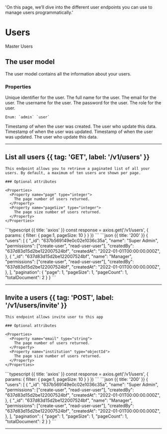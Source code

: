   'On this page, we’ll dive into the different user endpoints you can use to manage users programmatically.'

# Users

Master Users

## The user model

The user model contains all the information about your users.

### Properties

<Properties>
  <Property name="_id" type="string">
    Unique identifier for the user.
  </Property>
  <Property name="name" type="string">
    The full name for the user.
  </Property>
  <Property name="email" type="string">
    The email for the user.
  </Property>
  <Property name="username" type="string">
    The username for the user.
  </Property>
  <Property name="password" type="string">
    The password for the user.
  </Property>
  <Property name="role" type="enum">
    The role for the user. 
    
    Enum: `admin` `user`
  </Property>
  <Property name="invitedAt" type="timestamp">
    Timestamp of when the user was created.
  </Property>
  <Property name="invitedBy" type="objectId">
    The user who update this data.
  </Property>
  <Property name="joinedAt" type="timestamp">
    Timestamp of when the user was updated.
  </Property>
  <Property name="updatedAt" type="timestamp">
    Timestamp of when the user was updated.
  </Property>
  <Property name="updatedBy" type="objectId">
    The user who update this data.
  </Property>
</Properties>

---

## List all users {{ tag: 'GET', label: '/v1/users' }}

<Row>
  <Col>

    This endpoint allows you to retrieve a paginated list of all your users. By default, a maximum of ten users are shown per page.

    ### Optional attributes

    <Properties>
      <Property name="page" type="integer">
        The page number of users returned.
      </Property>
      <Property name="pageSize" type="integer">
        The page size number of users returned.
      </Property>
    </Properties>

  </Col>
  <Col sticky>
    <CodeGroup title="Request" tag="GET" label="/v1/users">
    ```typescript {{ title: 'axios' }}
    const response = axios.get('/v1/users', {
      params: {
        filter: {
          page:1,
          pageSize: 10
        }
      }
    })
    ```
    </CodeGroup>
    <CodeGroup title="Response">
    ```json {{ title: '200' }}
    {
      "users": [
        {
          "_id": "637b569149e0c02e1036c35a",
          "name": "Super Admin",
          "permissions": ["create-user", "read-user-user"],
          "createdBy": "637d83d15d2be122007524bf",
          "createdAt": "2022-01-01T00:00:00.000Z",
        },
        {
          "_id": "637d83d15d2be122007524bf",
          "name": "Manager",
          "permissions": ["create-user", "read-user-user"],
          "createdBy": "637d83d15d2be122007524bf",
          "createdAt": "2022-01-01T00:00:00.000Z",
        },
      ],
      "pagination": {
        "page": 1,
        "pageSize": 1,
        "pageCount": 1,
        "totalDocument": 2
      }
    }
    ```
    </CodeGroup>
  </Col>
</Row>

---

## Invite a users {{ tag: 'POST', label: '/v1/users/invite' }}

<Row>
  <Col>

    This endpoint allows invite user to this app

    ### Optional attributes

    <Properties>
      <Property name="email" type="string">
        The page number of users returned.
      </Property>
      <Property name="institution" type="objectId">
        The page size number of users returned.
      </Property>
    </Properties>

  </Col>
  <Col sticky>
    <CodeGroup title="Request" tag="GET" label="/v1/users">
    ```typescript {{ title: 'axios' }}
    const response = axios.get('/v1/users', {
      params: {
        filter: {
          page:1,
          pageSize: 10
        }
      }
    })
    ```
    </CodeGroup>
    <CodeGroup title="Response">
    ```json {{ title: '200' }}
    {
      "users": [
        {
          "_id": "637b569149e0c02e1036c35a",
          "name": "Super Admin",
          "permissions": ["create-user", "read-user-user"],
          "createdBy": "637d83d15d2be122007524bf",
          "createdAt": "2022-01-01T00:00:00.000Z",
        },
        {
          "_id": "637d83d15d2be122007524bf",
          "name": "Manager",
          "permissions": ["create-user", "read-user-user"],
          "createdBy": "637d83d15d2be122007524bf",
          "createdAt": "2022-01-01T00:00:00.000Z",
        },
      ],
      "pagination": {
        "page": 1,
        "pageSize": 1,
        "pageCount": 1,
        "totalDocument": 2
      }
    }
    ```
    </CodeGroup>
  </Col>
</Row>

---
